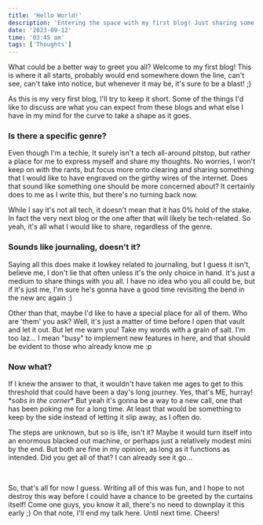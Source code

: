 ```yaml
---
title: 'Hello World!'
description: 'Entering the space with my first blog! Just sharing some thoughts from my mind. Watch out though, there might be someone hiding there.'
date: '2023-09-12'
time: '03:45 am'
tags: ['Thoughts']
---
```


What could be a better way to greet you all? Welcome to my first blog! This is where it all starts, probably would end somewhere down the line, can\'t see, can\'t take into notice, but whenever it may be, it\'s sure to be a blast! ;)

As this is my very first blog, I\'ll try to keep it short. Some of the things I\'d like to discuss are what you can expect from these blogs and what else I have in my mind for the curve to take a shape as it goes.

### Is there a specific genre? 

Even though I\'m a techie, It surely isn\'t a tech all-around pitstop, but rather a place for me to express myself and share my thoughts. No worries, I won\'t keep on with the rants, but focus more onto clearing and sharing something that I would like to have engraved on the girthy wires of the internet. Does that sound like something one should be more concerned about? It certainly does to me as I write this, but there\'s no turning back now.

While I say it's not all tech, it doesn\'t mean that it has 0% hold of the stake. In fact the very next blog or the one after that will likely be tech-related. So yeah, it\'s all what I would like to share, regardless of the genre.

### Sounds like journaling, doesn't it?

Saying all this does make it lowkey related to journaling, but I guess it isn\'t, believe me, I don\'t lie that often unless it\'s the only choice in hand. It\'s just a medium to share things with you all. I have no idea who you all could be, but if it\'s just me, I\'m sure he\'s gonna have a good time revisiting the bend in the new arc again :)

Other than that, maybe I\'d like to have a special place for all of them. Who are 'them' you ask? Well, it's just a matter of time before I open that vault and let it out. But let me warn you! Take my words with a grain of salt. I'm too laz... I mean "busy" to implement new features in here, and that should be evident to those who already know me :p

### Now what?

If I knew the answer to that, it wouldn\'t have taken me ages to get to this threshold that could have been a day\'s long journey. Yes, that\'s ME, hurray! \**sobs in the corner*\* But yeah it\'s gonna be a way to a new call, one that has been poking me for a long time. At least that would be something to keep by the side instead of letting it slip away, as I often do.

The steps are unknown, but so is life, isn\'t it? Maybe it would turn itself into an enormous blacked out machine, or perhaps just a relatively modest mini by the end. But both are fine in my opinion, as long as it functions as intended. Did you get all of that? I can already see it go...

&nbsp;

So, that\'s all for now I guess. Writing all of this was fun, and I hope to not destroy this way before I could have a chance to be greeted by the curtains itself! Come one guys, you know it all, there\'s no need to downplay it this early ;) On that note, I\'ll end my talk here. Until next time. Cheers!
